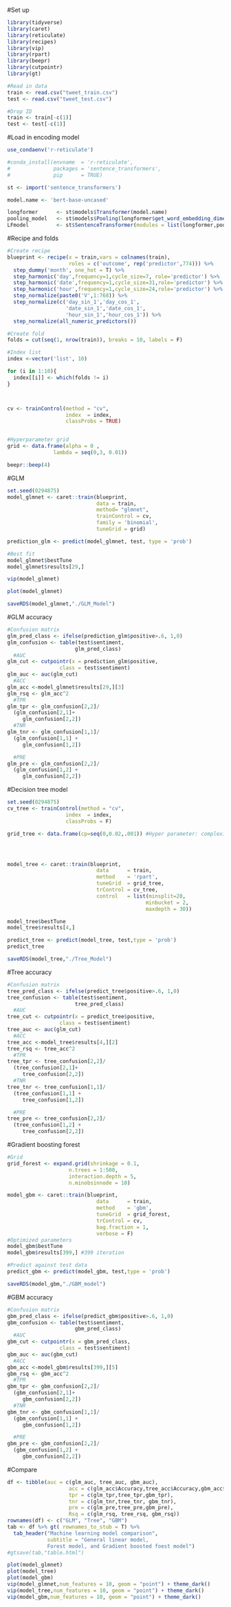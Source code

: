 #Set up 
```r
library(tidyverse)
library(caret)
library(reticulate)
library(recipes)
library(vip)
library(rpart)
library(beepr)
library(cutpointr)
library(gt)

#Read in data
train <- read.csv("tweet_train.csv")
test <- read.csv("tweet_test.csv")

#Drop ID
train <- train[-c(1)] 
test <- test[-c(1)] 
```

#Load in encoding model
```r
use_condaenv('r-reticulate')

#conda_install(envname  = 'r-reticulate',
#              packages = 'sentence_transformers',
#              pip      = TRUE)

st <- import('sentence_transformers')

model.name <- 'bert-base-uncased'

longformer      <- st$models$Transformer(model.name)
pooling_model   <- st$models$Pooling(longformer$get_word_embedding_dimension())
LFmodel         <- st$SentenceTransformer(modules = list(longformer,pooling_model))

```

#Recipe and folds 
```r
#Create recipe
blueprint <- recipe(x = train,vars = colnames(train), 
                    roles = c('outcome', rep('predictor',774))) %>% 
  step_dummy('month', one_hot = T) %>% 
  step_harmonic('day',frequency=1,cycle_size=7, role='predictor') %>%
  step_harmonic('date',frequency=1,cycle_size=31,role='predictor') %>%
  step_harmonic('hour',frequency=1,cycle_size=24,role='predictor') %>%
  step_normalize(paste0('V',1:768)) %>%
  step_normalize(c('day_sin_1','day_cos_1',
                   'date_sin_1','date_cos_1',
                   'hour_sin_1','hour_cos_1')) %>%
  step_normalize(all_numeric_predictors())

#Create fold 
folds = cut(seq(1, nrow(train)), breaks = 10, labels = F)

#Index list
index <-vector('list', 10)

for (i in 1:10){
  index[[i]] <- which(folds != i)
}



cv <- trainControl(method = "cv",
                   index  = index,
                   classProbs = TRUE)


#Hyperparameter grid 
grid <- data.frame(alpha = 0 , 
               lambda = seq(0,3, 0.01))

beepr::beep(4)
```

#GLM
```r
set.seed(0294875)
model_glmnet <- caret::train(blueprint, 
                             data = train,
                             method= "glmnet",
                             trainControl = cv,
                             family = 'binomial',
                             tuneGrid = grid)

prediction_glm <- predict(model_glmnet, test, type = 'prob')

#Best fit 
model_glmnet$bestTune
model_glmnet$results[29,]

vip(model_glmnet)

plot(model_glmnet)

saveRDS(model_glmnet,"./GLM_Model")
```

#GLM accuracy 
```r
#Confusion matrix
glm_pred_class <- ifelse(prediction_glm$positive>.6, 1,0)
glm_confusion <- table(test$sentiment,
                      glm_pred_class)
  #AUC
glm_cut <- cutpointr(x = prediction_glm$positive,
                 class = test$sentiment)
glm_auc <- auc(glm_cut) 
  #ACC
glm_acc <-model_glmnet$results[29,][3]
glm_rsq <- glm_acc^2
  #TPR
glm_tpr <- glm_confusion[2,2]/
  (glm_confusion[2,1]+
     glm_confusion[2,2])
  #TNR
glm_tnr <- glm_confusion[1,1]/
  (glm_confusion[1,1] + 
     glm_confusion[1,2])

  #PRE
glm_pre <- glm_confusion[2,2]/
  (glm_confusion[1,2] +
     glm_confusion[2,2])
```

#Decision tree model 
```r
set.seed(0294875)
cv_tree <- trainControl(method = "cv",
                   index  = index,
                   classProbs = F)

grid_tree <- data.frame(cp=seq(0,0.02,.001)) #Hyper parameter: complexity parameter




model_tree <- caret::train(blueprint,
                             data      = train,
                             method    = 'rpart',
                             tuneGrid  = grid_tree,
                             trControl = cv_tree,
                             control   = list(minsplit=20,
                                             minbucket = 2,
                                             maxdepth = 30))

model_tree$bestTune
model_tree$results[4,]

predict_tree <- predict(model_tree, test,type = 'prob')
predict_tree

saveRDS(model_tree,"./Tree_Model")

```

#Tree accuracy 
```r
#Confusion matrix
tree_pred_class <- ifelse(predict_tree$positive>.6, 1,0)
tree_confusion <- table(test$sentiment,
                      tree_pred_class)
  #AUC
tree_cut <- cutpointr(x = predict_tree$positive,
                 class = test$sentiment)
tree_auc <- auc(glm_cut) 
  #ACC
tree_acc <-model_tree$results[4,][2]
tree_rsq <- tree_acc^2
  #TPR
tree_tpr <- tree_confusion[2,2]/
  (tree_confusion[2,1]+
     tree_confusion[2,2])
  #TNR
tree_tnr <- tree_confusion[1,1]/
  (tree_confusion[1,1] + 
     tree_confusion[1,2])

  #PRE
tree_pre <- tree_confusion[2,2]/
  (tree_confusion[1,2] +
     tree_confusion[2,2])
```

#Gradient boosting forest
```r
#Grid
grid_forest <- expand.grid(shrinkage = 0.1,
                    n.trees = 1:500,
                    interaction.depth = 5,
                    n.minobsinnode = 10) 

model_gbm <- caret::train(blueprint,
                             data      = train,
                             method    = 'gbm',
                             tuneGrid  = grid_forest,
                             trControl = cv,
                             bag.fraction = 1,
                             verbose = F)
#Optimized parameters
model_gbm$bestTune
model_gbm$results[399,] #399 iteration

#Predict against test data
predict_gbm <- predict(model_gbm, test,type = 'prob')

saveRDS(model_gbm,"./GBM_model")
```

#GBM accuracy 
```r
#Confusion matrix
gbm_pred_class <- ifelse(predict_gbm$positive>.6, 1,0)
gbm_confusion <- table(test$sentiment,
                      gbm_pred_class)
  #AUC
gbm_cut <- cutpointr(x = gbm_pred_class,
                 class = test$sentiment)
gbm_auc <- auc(gbm_cut) 
  #ACC
gbm_acc <-model_gbm$results[399,][5]
gbm_rsq <- gbm_acc^2
  #TPR
gbm_tpr <- gbm_confusion[2,2]/
  (gbm_confusion[2,1]+
     gbm_confusion[2,2])
  #TNR
gbm_tnr <- gbm_confusion[1,1]/
  (gbm_confusion[1,1] + 
     gbm_confusion[1,2])

  #PRE
gbm_pre <- gbm_confusion[2,2]/
  (gbm_confusion[1,2] +
     gbm_confusion[2,2])
```

#Compare
```r
df <- tibble(auc = c(glm_auc, tree_auc, gbm_auc),
                    acc = c(glm_acc$Accuracy,tree_acc$Accuracy,gbm_acc$Accuracy),
                    tpr = c(glm_tpr,tree_tpr,gbm_tpr),
                    tnr = c(glm_tnr,tree_tnr, gbm_tnr),
                    pre = c(glm_pre,tree_pre,gbm_pre),
                    Rsq = c(glm_rsq, tree_rsq, gbm_rsq))
rownames(df) <- c("GLM", "Tree", "GBM")
tab <- df %>% gt( rownames_to_stub = T) %>% 
  tab_header("Machine learning model comparison",
             subtitle = "General linear model,
             Forest model, and Gradient boosted foest model")
#gtsave(tab,"table.html")

plot(model_glmnet)
plot(model_tree)
plot(model_gbm)
vip(model_glmnet,num_features = 10, geom = "point") + theme_dark()
vip(model_tree,num_features = 10, geom = "point") + theme_dark()
vip(model_gbm,num_features = 10, geom = "point") + theme_dark()


```

